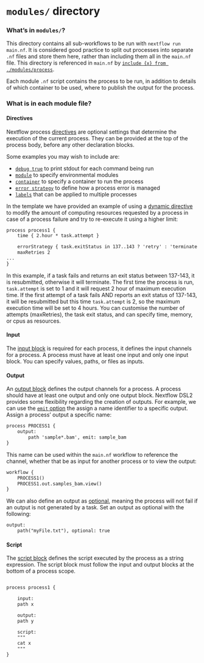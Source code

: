 # `modules/` directory

### **What's in `modules/`?**

This directory contains all sub-workflows to be run with `nextflow run main.nf`. It is considered good practice to split out processes into separate `.nf` files and store them here, rather than including them all in the `main.nf` file. This directory is referenced in `main.nf` by [`include {x} from ./modules/process`](https://www.nextflow.io/docs/latest/dsl2.html#modules). 

Each module `.nf` script contains the process to be run, in addition to details of which container to be used, where to publish the output for the process. 

### **What is in each module file?**
#### **Directives** 

Nextflow process [directives](https://www.nextflow.io/docs/latest/process.html#directives) are optional settings that determine the execution of the current process. They can be provided at the top of the process body, before any other declaration blocks. 

Some examples you may wish to include are: 

* [`debug true`](https://www.nextflow.io/docs/latest/process.html#debug) to print stdout for each command being run  
* [`module`](https://www.nextflow.io/docs/latest/process.html#module) to specify environmental modules
* [`container`](https://www.nextflow.io/docs/latest/process.html#container) to specify a container to run the process
* [`error strategy`](https://www.nextflow.io/docs/latest/process.html#errorstrategy) to define how a process error is managed
* [`labels`](https://www.nextflow.io/docs/latest/process.html#label) that can be applied to multiple processes

In the template we have provided an example of using a [dynamic directive](https://www.nextflow.io/docs/latest/process.html#dynamic-computing-resources) to modify the amount of computing resources requested by a process in case of a process failure and try to re-execute it using a higher limit: 

```default
process process1 {
    time { 2.hour * task.attempt }

    errorStrategy { task.exitStatus in 137..143 ? 'retry' : 'terminate' }
    maxRetries 2
...
}
```

In this example, if a task fails and returns an exit status between 137-143, it is resubmitted, otherwise it will terminate. The first time the process is run, `task.attempt` is set to 1 and it will request 2 hour of maximum execution time. If the first attempt of a task fails AND reports an exit status of 137-143, it will be resubmitted but this time `task.attempt` is 2, so the maximum execution time will be set to 4 hours. You can customise the number of attempts (maxRetries), the task exit status, and can specify time, memory, or cpus as resources. 

#### **Input**

The [input block](https://www.nextflow.io/docs/latest/process.html#inputs) is required for each process, it defines the input channels for a process. A process must have at least one input and only one input block. You can specify values, paths, or files as inputs. 

#### **Output**

An [output block](https://www.nextflow.io/docs/latest/process.html#outputs) defines the output channels for a process. A process should have at least one output and only one output block. Nextflow DSL2 provides some flexibility regarding the creation of outputs. For example, we can use the [`emit` option](https://www.nextflow.io/docs/latest/dsl2.html#process-named-output) the assign a name identifier to a specific output. Assign a process' output a specific name: 

```default
process PROCESS1 {
    output: 
        path 'sample*.bam', emit: sample_bam
}
```

This name can be used within the `main.nf` workflow to reference the channel, whether that be as input for another process or to view the output: 

```default
workflow {
    PROCESS1()
    PROCESS1.out.samples_bam.view()
}
```

We can also define an output as [optional](https://www.nextflow.io/docs/latest/process.html#optional-outputs), meaning the process will not fail if an output is not generated by a task. Set an output as optional with the following: 

```default
output: 
    path("myFile.txt"), optional: true
```

#### **Script** 

The [script block](https://www.nextflow.io/docs/latest/process.html#script) defines the script executed by the process as a string expression. The script block must follow the input and output blocks at the bottom of a process scope.

```default 

process process1 {

    input: 
    path x 

    output:
    path y 

    script:
    """
    cat x 
    """
}
```